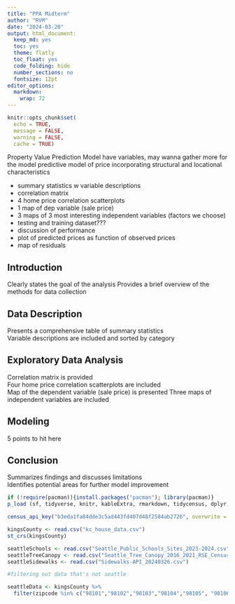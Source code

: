 ```yaml
---
title: "PPA Midterm"
author: "RVM"
date: "2024-03-20"
output: html_document:
  keep_md: yes
  toc: yes
  theme: flatly
  toc_float: yes
  code_folding: hide
  number_sections: no
  fontsize: 12pt
editor_options:
  markdown:
    wrap: 72
---
```


```r
knitr::opts_chunk$set(
  echo = TRUE,
  message = FALSE,
  warning = FALSE,
  cache = TRUE)
```

Property Value Prediction Model 
have variables, may wanna gather more for the model
predictive model of price incorporating structural and locational characteristics 

- summary statistics w variable descriptions
- correlation matrix
- 4 home price correlation scatterplots
- 1 map of dep variable (sale price)
- 3 maps of 3 most interesting independent variables (factors we choose)
- testing and training dataset???
- discussion of performance
- plot of predicted prices as function of observed prices
- map of residuals 

## Introduction 
Clearly states the goal of the analysis	
Provides a brief overview of the methods for data collection

## Data Description
Presents a comprehensive table of summary statistics	
Variable descriptions are included and sorted by category

## Exploratory Data Analysis 
Correlation matrix is provided	
Four home price correlation scatterplots are included	
Map of the dependent variable (sale price) is presented	
Three maps of independent variables are included

## Modeling 
5 points to hit here

## Conclusion
Summarizes findings and discusses limitations	
Identifies potential areas for further model improvement


```r
if (!require(pacman)){install.packages("pacman"); library(pacman)}
p_load (sf, tidyverse, knitr, kableExtra, rmarkdown, tidycensus, dplyr, scales)

```

```r
census_api_key("b3eda1fa84dde3c5ad443fd407d48f2584ab2726", overwrite = TRUE)

kingsCounty <- read.csv("kc_house_data.csv")
st_crs(kingsCounty)

seattleSchools <- read.csv("Seattle_Public_Schools_Sites_2023-2024.csv")
seattleTreeCanopy <- read.csv("Seattle_Tree_Canopy_2016_2021_RSE_Census_Tracts.csv")
seattleSidewalks <- read.csv("Sidewalks-API_20240326.csv")

```


```r
#filtering out data that's not seattle

seattleData <- kingsCounty %>%
  filter(zipcode %in% c("98101","98102","98103","98104","98105", "98106","98107", "98108","98109","98111","98112","98113",'98114","98115"."98116","98117","98118","98119","98120","98121","98122","98123","98124","98125","98126","98131","98132',"98133","98134","98135","98136","98138","98144","98145","98146","98148","98154","98155","98158","98160","98161","98164","98166","98168","98171","98174","98177","98178","98188","98198","98199"))



```


